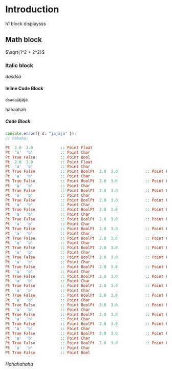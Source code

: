 
# Introduction

h1 block displaysss

## Math block

$\sqrt{1^2 + 2^2}$

### Italic block

_dasdsa_

#### Inline Code Block

`dsada`jajaja

hahaahah

##### Code Block

```javascript
console.error({ d: "jajaja" });
// hahaha;
```

```haskell
Pt  2.0  3.0            :: Point Float
Pt  'a'  'b'            :: Point Char
Pt True False           :: Point Bool
Pt  2.0  3.0            :: Point Float
Pt  'a'  'b'            :: Point Char
Pt True False           :: Point BoolPt  2.0  3.0            :: Point Float
Pt  'a'  'b'            :: Point Char
Pt True False           :: Point BoolPt  2.0  3.0            :: Point Float
Pt  'a'  'b'            :: Point Char
Pt True False           :: Point BoolPt  2.0  3.0            :: Point Float
Pt  'a'  'b'            :: Point Char
Pt True False           :: Point BoolPt  2.0  3.0            :: Point Float
Pt  'a'  'b'            :: Point Char
Pt True False           :: Point BoolPt  2.0  3.0            :: Point Float
Pt  'a'  'b'            :: Point Char
Pt True False           :: Point BoolPt  2.0  3.0            :: Point Float
Pt  'a'  'b'            :: Point Char
Pt True False           :: Point BoolPt  2.0  3.0            :: Point Float
Pt  'a'  'b'            :: Point Char
Pt True False           :: Point BoolPt  2.0  3.0            :: Point Float
Pt  'a'  'b'            :: Point Char
Pt True False           :: Point BoolPt  2.0  3.0            :: Point Float
Pt  'a'  'b'            :: Point Char
Pt True False           :: Point BoolPt  2.0  3.0            :: Point Float
Pt  'a'  'b'            :: Point Char
Pt True False           :: Point BoolPt  2.0  3.0            :: Point Float
Pt  'a'  'b'            :: Point Char
Pt True False           :: Point BoolPt  2.0  3.0            :: Point Float
Pt  'a'  'b'            :: Point Char
Pt True False           :: Point BoolPt  2.0  3.0            :: Point Float
Pt  'a'  'b'            :: Point Char
Pt True False           :: Point BoolPt  2.0  3.0            :: Point Float
Pt  'a'  'b'            :: Point Char
Pt True False           :: Point BoolPt  2.0  3.0            :: Point Float
Pt  'a'  'b'            :: Point Char
Pt True False           :: Point BoolPt  2.0  3.0            :: Point Float
Pt  'a'  'b'            :: Point Char
Pt True False           :: Point BoolPt  2.0  3.0            :: Point Float
Pt  'a'  'b'            :: Point Char
Pt True False           :: Point BoolPt  2.0  3.0            :: Point Float
Pt  'a'  'b'            :: Point Char
Pt True False           :: Point BoolPt  2.0  3.0            :: Point Float
Pt  'a'  'b'            :: Point Char
Pt True False           :: Point Bool
```

###### Hahahahaha
